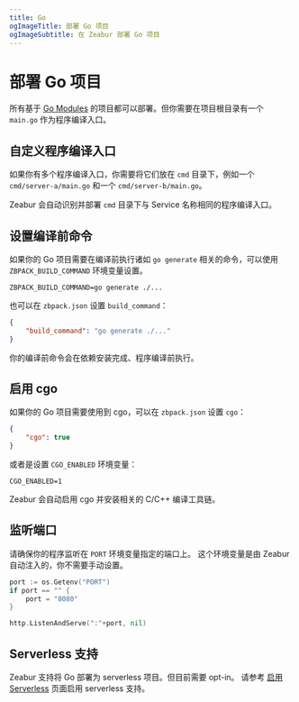 ```yaml
---
title: Go
ogImageTitle: 部署 Go 项目
ogImageSubtitle: 在 Zeabur 部署 Go 项目
---
```


# 部署 Go 项目

所有基于 [Go Modules](https://blog.golang.org/using-go-modules) 的项目都可以部署。但你需要在项目根目录有一个 `main.go` 作为程序编译入口。

## 自定义程序编译入口

如果你有多个程序编译入口，你需要将它们放在 `cmd` 目录下，例如一个 `cmd/server-a/main.go` 和一个 `cmd/server-b/main.go`。

Zeabur 会自动识别并部署 `cmd` 目录下与 Service 名称相同的程序编译入口。

## 设置编译前命令

如果你的 Go 项目需要在编译前执行诸如 `go generate` 相关的命令，可以使用 `ZBPACK_BUILD_COMMAND` 环境变量设置。

```env
ZBPACK_BUILD_COMMAND=go generate ./...
```

也可以在 `zbpack.json` 设置 `build_command`：

```json
{
    "build_command": "go generate ./..."
}
```

你的编译前命令会在依赖安装完成、程序编译前执行。

## 启用 cgo

如果你的 Go 项目需要使用到 cgo，可以在 `zbpack.json` 设置 `cgo`：

```json
{
    "cgo": true
}
```

或者是设置 `CGO_ENABLED` 环境变量：

```env
CGO_ENABLED=1
```

Zeabur 会自动启用 cgo 并安装相关的 C/C++ 编译工具链。

## 监听端口

请确保你的程序监听在 `PORT` 环境变量指定的端口上。 这个环境变量是由 Zeabur 自动注入的，你不需要手动设置。

```go
port := os.Getenv("PORT")
if port == "" {
    port = "8080"
}

http.ListenAndServe(":"+port, nil)
```

## Serverless 支持

Zeabur 支持将 Go 部署为 serverless 项目。但目前需要 opt-in。
请参考 [启用 Serverless](/deploy/serverless) 页面启用 serverless 支持。
